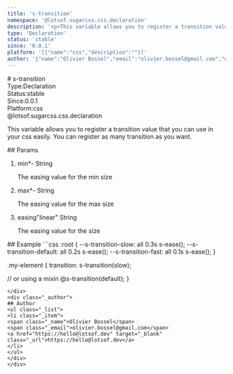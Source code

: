 ```yaml
---
title: 's-transition'
namespace: '@lotsof.sugarcss.css.declaration'
description: '<p>This variable allows you to register a transition value that you can use in your css easily. You can register as many transition as you want.</p> '
type: 'Declaration'
status: 'stable'
since: '0.0.1'
platform: '[{"name":"css","description":""}]'
author: '{"name":"Olivier Bossel","email":"olivier.bossel@gmail.com","url":"https://hello@lotsof.dev"}'
---
```

<div class="docmap-mdx">
# s-transition
<div class="_metas">
<div class="_type"><span class="_type-label">Type:</span><span class="_type-value">Declaration</span></div>
<div class="_status"><span class="_status-label">Status:</span><span class="_status-value -stable">stable</span></div>
<div class="_since"><span class="_since-label">Since:</span><span class="_since-value">0.0.1</span></div>
<div class="_platform"><span class="_platform-label">Platform:</span><span class="_platform-value -css">css</span></div>
</div>
<div class="_namespace">@lotsof.sugarcss.css.declaration</div>
<div class="_description typo-lead typo-format">
<p>This variable allows you to register a transition value that you can use in your css easily.
You can register as many transition as you want.</p>

</div>
<div class="_params">
## Params
<ol class="_list">
<li class="_item">
<span class="_name">min<span class="_required">*</span></span><span class="_default">-</span> <span class="_type">String</span>
<p class="_description">The easing value for the min size</p>
</li>
<li class="_item">
<span class="_name">max<span class="_required">*</span></span><span class="_default">-</span> <span class="_type">String</span>
<p class="_description">The easing value for the max size</p>
</li>
<li class="_item">
<span class="_name">easing</span><span class="_default">&quot;linear&quot;</span> <span class="_type">String</span>
<p class="_description">The easing value for the size</p>
</li>
</ol>
</div>
<div class="_examples">
## Example
```css
:root {
   --s-transition-slow: all 0.3s s-ease();
   --s-transition-default: all 0.2s s-ease();
   --s-transition-fast: all 0.1s s-ease();
}

.my-element {
   transition: s-transition(slow);

   // or using a mixin
   @s-transition(default);
}
```
</div>
<div class="_author">
## Author
<ul class="_list">
<li class="_item">
<span class="_name">Olivier Bossel</span>
<span class="_email">olivier.bossel@gmail.com</span>
<a href="https://hello@lotsof.dev" target="_blank" class="_url">https://hello@lotsof.dev</a>
</li>
</ul>
</div>
</div>